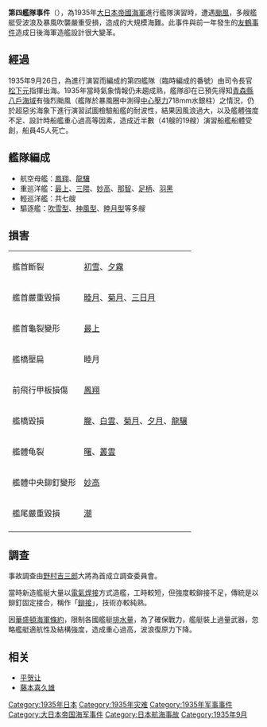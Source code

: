 {{unreferenced|time=2013-11-29T22:04:39+00:00}}
'''第四艦隊事件'''（{{jpn|j=第四艦隊事件|hg=だいよんかんたいじけん|rm=Daiyon kantai jiken|f=y}}），為1935年[[大日本帝國海軍|大日本帝國海軍]]進行艦隊演習時，遭遇[[颱風|颱風]]，多艘艦艇受波浪及暴風吹襲嚴重受損，造成的大規模海難。此事件與前一年發生的[[友鶴事件|友鶴事件]]造成日後海軍造艦設計很大變革。

==經過==
1935年9月26日，為進行演習而編成的第四艦隊（臨時編成的番號）由司令長官[[松下元|松下元]]指揮出海。1935年當時氣象情報仍未趨成熟，艦隊卻在已預先得知[[青森縣|青森縣]][[八戶海域|八戶海域]]有強烈颱風（艦隊於暴風圈中測得[[大氣壓力|中心壓力]]718mm水銀柱）之情況，仍於超惡劣海象下進行演習試圖檢驗船艦的耐波性，結果因風浪過大，以及艦體強度不足、設計時船艦重心過高等因素，造成近半數（41艘的19艘）演習船艦船體受創，船員45人死亡。

==艦隊編成==
* 航空母艦：[[鳳翔號航空母艦|鳳翔]]、[[龍驤號航空母艦|龍驤]]
* 重巡洋艦：[[最上号重巡洋舰|最上]]、[[三隈號重巡洋艦|三隈]]、[[妙高號重巡洋艦|妙高]]、[[那智號重巡洋艦|那智]]、[[足柄號重巡洋艦|足柄]]、[[羽黑號重巡洋艦|羽黑]]
* 輕巡洋艦：共七艘
* 驅逐艦：[[吹雪型驅逐艦|吹雪型]]、[[神風型驅逐艦_(二代)|神風型]]、[[睦月型驅逐艦|睦月型]]等多艘

==損害==
{| class="sortable wikitable"
|-
|艦首斷裂
|[[初雪號驅逐艦_(吹雪型)|初雪]]、[[夕霧号驱逐舰|夕霧]]
|-
|艦首嚴重毀損
|[[睦月號驅逐艦|睦月]]、[[菊月號驅逐艦|菊月]]、[[三日月号驱逐舰|三日月]]
|-
|艦首龜裂變形
|[[最上号重巡洋舰|最上]]
|-
|艦橋壓扁
|睦月
|-
|前飛行甲板損傷
|[[鳳翔號航空母艦|鳳翔]]
|-
|艦橋毀損
|[[朧號驅逐艦_(吹雪型)|朧]]、[[白雲號驅逐艦_(吹雪型)|白雲]]、[[菊月號驅逐艦|菊月]]、[[夕月号驱逐舰|夕月]]、[[龍驤號航空母艦|龍驤]]
|-
|艦體龟裂
|[[曙號驅逐艦_(吹雪型)|曙]]、[[叢雲號驅逐艦_(吹雪型)|叢雲]]
|-
|艦體中央鉚釘變形
|[[妙高號重巡洋艦|妙高]]
|-
|艦尾嚴重毀損
|[[潮號驅逐艦_(吹雪型)|潮]]
|-
|}

==調查==
事故調查由[[野村吉三郎|野村吉三郎]]大將為首成立調查委員會。

當時新造艦艇大量以[[焊接|電氣焊接]]方式造艦，工時較短，但強度較鉚接不足，傳統是以鉚釘固定接合，稱作「[[鉚釘|鉚接]]」，技術亦較純熟。

因[[华盛顿海军条约|華盛頓海軍條約]]，限制各國艦艇[[排水量|排水量]]，為了確保戰力，艦艇裝上過量武器，忽略艦艇適航性及結構強度，造成重心過高，波浪復原力下降。
==相关==
*[[平贺让|平贺让]]
*[[藤本喜久雄|藤本喜久雄]]

[[Category:1935年日本|Category:1935年日本]]
[[Category:1935年灾难|Category:1935年灾难]]
[[Category:1935年军事事件|Category:1935年军事事件]]
[[Category:大日本帝国海军事件|Category:大日本帝国海军事件]]
[[Category:日本航海事故|Category:日本航海事故]]
[[Category:1935年9月|Category:1935年9月]]